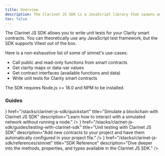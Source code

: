 ```yaml
---
title: Overview
description: The Clarinet JS SDK is a JavaScript library that spawns and interacts with a simulated Clarinet environment.
toc: false
---
```



The Clarinet JS SDK allows you to write unit tests for your Clarity smart contracts. You can theoretically use any JavaScript test framework, but the SDK supports Vitest out of the box.

Here is a non-exhaustive list of some of simnet's use-cases:

- Call public and read-only functions from smart contracts
- Get clarity maps or data-var values
- Get contract interfaces (available functions and data)
- Write unit tests for Clarity smart contracts

<Callout title="Requirements" type="warn">
  The SDK requires Node.js >= 18.0 and NPM to be installed.
</Callout>

### Guides

<Cards>
  <Card
    icon={<Terminal className='text-primary' />}
    href="/stacks/clarinet-js-sdk/quickstart"
    title="Simulate a blockchain with Clarinet JS SDK"
    description="Learn how to interact with a simulated network without running a node."
  />
  <Card
    icon={<Code className='text-primary' />}
    href="/stacks/clarinet-js-sdk/guides/testing-with-clarinet-sdk"
    title="Unit testing with Clarinet JS SDK"
    description="Add new contracts to your project and have them automatically configured in your project file."
  />
  <Card
    icon={<Terminal className='text-primary' />}
    href="/stacks/clarinet-js-sdk/references/simnet"
    title="SDK Reference"
    description="Dive deeper into the methods, properties, and types available in the Clarinet JS SDK."  />
</Cards>